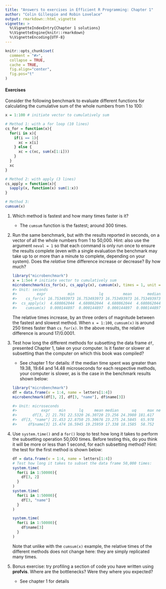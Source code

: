 ```yaml
---
title: "Answers to exercises in Efficient R Programming: Chapter 1"
author: "Colin Gillespie and Robin Lovelace"
output: rmarkdown::html_vignette
vignette: >
  %\VignetteIndexEntry{Chapter 1 solutions}
  %\VignetteEngine{knitr::rmarkdown}
  %\VignetteEncoding{UTF-8}
---
```


```r
knitr::opts_chunk$set(
  comment = "#>",
  collapse = TRUE,
  cache = TRUE, 
  fig.align="center",
  fig.pos="t"
)
```

#### Exercises

Consider the following benchmark to evaluate different functions for calculating the cumulative sum of the whole numbers from 1 to 100:

```r
x = 1:100 # initiate vector to cumulatively sum

# Method 1: with a for loop (10 lines)
cs_for = function(x){
  for(i in x){
    if(i == 1){
      xc = x[i]
    } else {
      xc = c(xc, sum(x[1:i]))
    }
  }
  xc
}

# Method 2: with apply (3 lines)
cs_apply = function(x){
  sapply(x, function(x) sum(1:x))
}

# Method 3: 
cumsum(x)
```

1. Which method is fastest and how many times faster is it?

    * The `cumsum` function is the fastest; around 300 times.

2. Run the same benchmark, but with the results reported in seconds, on a vector of all the whole numbers from 1 to 50,000. Hint: also use the argument `neval = 1` so that each command is only run once to ensure the results complete (even with a single evaluation the benchmark may take up to or more than a minute to complete, depending on your system). Does the *relative* time difference increase or decrease? By how much?

    ```r
    library("microbenchmark")
    x = 1:5e4 # initiate vector to cumulatively sum
    microbenchmark(cs_for(x), cs_apply(x), cumsum(x), times = 1, unit = "s")
    #> Unit: seconds
    #>         expr          min           lq         mean       median
    #>    cs_for(x) 16.753493973 16.753493973 16.753493973 16.753493973
    #>  cs_apply(x)  4.680862044  4.680862044  4.680862044  4.680862044
    #>    cumsum(x)  0.000144897  0.000144897  0.000144897  0.000144897
    ```
    
    The relative times increase, by an three orders of magnitude between the fastest and slowest method. When `x = 1:100`, `cumsum(x)` is around 250 times faster than `cs_for(x)`. In the above results, the relative difference is around $17 / 0.0001$.

3. Test how long the different methods for subsetting the data frame `df`, presented Chapter 1, take on your computer. Is it faster or slower at subsetting than the computer on which this book was compiled?

    * See chapter 1 for details: if the median time spent was greater than 19.38, 19.64 and 14.48 microseconds for each respective methods, your computer is slower, as is the case in the benchmark results shown below:

    ```r
    library("microbenchmark")
    df = data.frame(v = 1:4, name = letters[1:4])
    microbenchmark(df[3, 2], df[3, "name"], df$name[3])
    
    #> Unit: microseconds
    #>           expr    min      lq     mean median      uq     max neval cld
    #>       df[3, 2] 21.791 22.5320 26.30720 23.256 24.3980 181.617   100   b
    #>  df[3, "name"] 21.453 22.8750 25.30676 23.275 24.5845  65.978   100   b
    #>     df$name[3] 15.474 16.5945 19.25959 17.338 18.1585  58.752   100  a
    ```


4. Use `system.time()` and a `for()` loop to test how long it takes to perform the subsetting operation 50,000 times. Before testing this, do you think it will be more or less than 1 second, for each subsetting method? Hint: the test for the first method is shown below:

    ```r
    df = data.frame(v = 1:4, name = letters[1:4])
    # Test how long it takes to subset the data frame 50,000 times:
    system.time(
      for(i in 1:50000){
        df[3, 2]
      }
    )
    system.time(
      for(i in 1:50000){
        df[3, "name"]
      }
    )

    system.time(
      for(i in 1:50000){
        df$name[3]
      }
    )

    ```
    
    Note that unlike with the `cumsum(x)` example, the relative times of the different methods does not change here: they are simply replicated many times.

5. Bonus exercise: try profiling a section of code you have written using **profvis**. Where are the bottlenecks? Were they where you expected?

    * See chapter 1 for details
